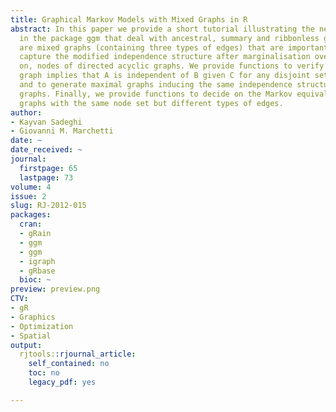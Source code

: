 ```yaml
---
title: Graphical Markov Models with Mixed Graphs in R
abstract: In this paper we provide a short tutorial illustrating the new functions
  in the package ggm that deal with ancestral, summary and ribbonless graphs. These
  are mixed graphs (containing three types of edges) that are important because they
  capture the modified independence structure after marginalisation over, and conditioning
  on, nodes of directed acyclic graphs. We provide functions to verify whether a mixed
  graph implies that A is independent of B given C for any disjoint sets of nodes
  and to generate maximal graphs inducing the same independence structure of non-maximal
  graphs. Finally, we provide functions to decide on the Markov equivalence of two
  graphs with the same node set but different types of edges.
author:
- Kayvan Sadeghi
- Giovanni M. Marchetti
date: ~
date_received: ~
journal:
  firstpage: 65
  lastpage: 73
volume: 4
issue: 2
slug: RJ-2012-015
packages:
  cran:
  - gRain
  - ggm
  - ggm
  - igraph
  - gRbase
  bioc: ~
preview: preview.png
CTV:
- gR
- Graphics
- Optimization
- Spatial
output:
  rjtools::rjournal_article:
    self_contained: no
    toc: no
    legacy_pdf: yes

---
```

